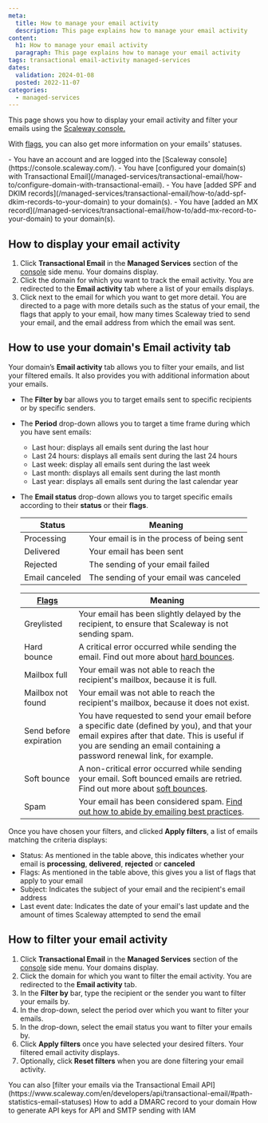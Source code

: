 ```yaml
---
meta:
  title: How to manage your email activity
  description: This page explains how to manage your email activity
content:
  h1: How to manage your email activity
  paragraph: This page explains how to manage your email activity
tags: transactional email-activity managed-services
dates:
  validation: 2024-01-08
  posted: 2022-11-07
categories:
  - managed-services
---
```


This page shows you how to display your email activity and filter your emails using the [Scaleway console.](https://console.scaleway.com/)

With [flags](/managed-services/transactional-email/concepts/#flags), you can also get more information on your emails' statuses.

<Macro id="requirements" >
 
<Message type="requirement">
  - You have an account and are logged into the [Scaleway console](https://console.scaleway.com/).
  - You have [configured your domain(s) with Transactional Email](/managed-services/transactional-email/how-to/configure-domain-with-transactional-email).
  - You have [added SPF and DKIM records](/managed-services/transactional-email/how-to/add-spf-dkim-records-to-your-domain) to your domain(s).
  - You have [added an MX record](/managed-services/transactional-email/how-to/add-mx-record-to-your-domain) to your domain(s).
</Message>

## How to display your email activity

1. Click **Transactional Email** in the **Managed Services** section of the [console](https://console.scaleway.com/) side menu. Your domains display.
2. Click the domain for which you want to track the email activity. You are redirected to the **Email activity** tab where a list of your emails displays.
3. Click <Icon name="seeMore" /> next to the email for which you want to get more detail. You are directed to a page with more details such as the status of your email, the flags that apply to your email, how many times Scaleway tried to send your email, and the email address from which the email was sent.

## How to use your domain's Email activity tab

 Your domain’s **Email activity** tab allows you to filter your emails, and list your filtered emails. It also provides you with additional information about your emails.

- The **Filter by** bar allows you to target emails sent to specific recipients or by specific senders.

- The **Period** drop-down allows you to target a time frame during which you have sent emails:

    - Last hour: displays all emails sent during the last hour
    - Last 24 hours: displays all emails sent during the last 24 hours
    - Last week: display all emails sent during the last week
    - Last month: displays all emails sent during the last month
    - Last year: displays all emails sent during the last calendar year

- The **Email status** drop-down allows you to target specific emails according to their **status** or their **flags**.

    | **Status**     | **Meaning**                                |
    |----------------|--------------------------------------------|
    | Processing     | Your email is in the process of being sent |
    | Delivered      | Your email has been sent                   |
    | Rejected       | The sending of your email failed           |
    | Email canceled | The sending of your email was canceled     |

    | **[Flags](/managed-services/transactional-email/concepts/#flags)** | **Meaning**                                                                                                                                                                                                                                                                                 |
    |--------------------------------------------------------------------|---------------------------------------------------------------------------------------------------------------------------------------------------------------------------------------------------------------------------------------------------------------------------------------------|
    | Greylisted                                                         | Your email has been slightly delayed by the recipient, to ensure that Scaleway is not sending spam.                                                                                                                                                                                        |
    | Hard bounce                                                        | A critical error occurred while sending the email. Find out more about [hard bounces](/managed-services/transactional-email/concepts/#hard-bounce).                                                                                                                                         |
    | Mailbox full                                                       | Your email was not able to reach the recipient's mailbox, because it is full.                                                                                                                                                                                                               |
    | Mailbox not found                                                  | Your email was not able to reach the recipient's mailbox, because it does not exist.                                                                                                                                                                                                        |
    | Send before expiration                                             | You have requested to send your email before a specific date (defined by you), and that your email expires after that date. This is useful if you are sending an email containing a password renewal link, for example.                                                                     |
    | Soft bounce                                                        | A non-critical error occurred while sending your email. Soft bounced emails are retried. Find out more about [soft bounces](/managed-services/transactional-email/concepts/#soft-bounce).                                                                                                   |
    | Spam                                                               | Your email has been considered spam. [Find out how to abide by emailing best practices](/managed-services/transactional-email/reference-content/understanding-tem-reputation-score/#emailing-best-practices-to-improve-your-domain-reputation). |

Once you have chosen your filters, and clicked **Apply filters**, a list of emails matching the criteria displays:

- Status: As mentioned in the table above, this indicates whether your email is **processing**, **delivered**, **rejected** or **canceled**
- Flags: As mentioned in the table above, this gives you a list of flags that apply to your email
- Subject: Indicates the subject of your email and the recipient's email address
- Last event date: Indicates the date of your email's last update and the amount of times Scaleway attempted to send the email

## How to filter your email activity

1. Click **Transactional Email** in the **Managed Services** section of the [console](https://console.scaleway.com/) side menu. Your domains display.
2. Click the domain for which you want to filter the email activity. You are redirected to the **Email activity** tab.
3. In the **Filter by** bar, type the recipient or the sender you want to filter your emails by.
4. In the drop-down, select the period over which you want to filter your emails.
5. In the drop-down, select the email status you want to filter your emails by.
6. Click **Apply filters** once you have selected your desired filters. Your filtered email activity displays.
7. Optionally, click **Reset filters** when you are done filtering your email activity.
 
<Message type="note">
You can also [filter your emails via the Transactional Email API](https://www.scaleway.com/en/developers/api/transactional-email/#path-statistics-email-statuses)
</Message>


<Navigation title="See also">
  <PreviousButton to="/managed-services/transactional-email/how-to/add-dmarc-record/">How to add a DMARC record to your domain</PreviousButton>
  <NextButton to="/managed-services/transactional-email/how-to/generate-api-keys-for-tem-with-iam/">How to generate API keys for API and SMTP sending with IAM</NextButton>
</Navigation>
